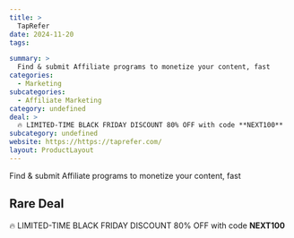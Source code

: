 ```yaml
---
title: >
  TapRefer
date: 2024-11-20
tags:

summary: >
  Find & submit Affiliate programs to monetize your content, fast
categories:
  - Marketing
subcategories:
  - Affiliate Marketing
category: undefined
deal: >
  🔥 LIMITED-TIME BLACK FRIDAY DISCOUNT 80% OFF with code **NEXT100**
subcategory: undefined
website: https://https://taprefer.com/
layout: ProductLayout
---
```

Find & submit Affiliate programs to monetize your content, fast

## Rare Deal

🔥 LIMITED-TIME BLACK FRIDAY DISCOUNT 80% OFF with code **NEXT100**
